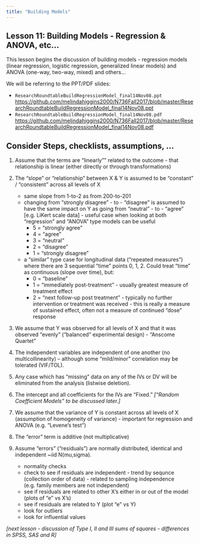 ```yaml
---
title: "Building Models"
---
```


## Lesson 11: Building Models - Regression & ANOVA, etc...

This lesson begins the discussion of building models - regression models (linear regression, logistic regression, generalized linear models) and ANOVA (one-way, two-way, mixed) and others...

We will be referring to the PPT/PDF slides:

* `ResearchRoundtableBuildRegressionModel_final14Nov08.ppt` [https://github.com/melindahiggins2000/N736Fall2017/blob/master/ResearchRoundtableBuildRegressionModel_final14Nov08.ppt](https://github.com/melindahiggins2000/N736Fall2017/blob/master/ResearchRoundtableBuildRegressionModel_final14Nov08.ppt)
* `ResearchRoundtableBuildRegressionModel_final14Nov08.pdf` [https://github.com/melindahiggins2000/N736Fall2017/blob/master/ResearchRoundtableBuildRegressionModel_final14Nov08.pdf](https://github.com/melindahiggins2000/N736Fall2017/blob/master/ResearchRoundtableBuildRegressionModel_final14Nov08.pdf)

## Consider Steps, checklists, assumptions, ...

1. Assume that the terms are "linearly"" related to the outcome - that relationship is linear (either directly or through transformations)

2. The "slope" or "relationship" between X & Y is assumed to be "constant" / "consistent" across all levels of X
    - same slope from 1-to-2 as from 200-to-201
    - changing from "strongly disagree" - to - "disagree" is assumed to have the same impact on Y as going from "neutral" - to - "agree" [e.g. LiKert scale data] - useful case when looking at both "regression" and "ANOVA" type models can be useful
        - 5 = "strongly agree"
        - 4 = "agree"
        - 3 = "neutral"
        - 2 = "disagree"
        - 1 = "strongly disagree"
    - a "similar" type case for longitudinal data ("repeated measures") where there are 3 sequential "time" points 0, 1, 2. Could treat "time" as continuous (slope over time), but:
        - 0 = "baseline"
        - 1 = "immediately post-treatment" - usually greatest measure of treatment effect
        - 2 = "next follow-up post treatment" - typically no further intervention or treatment was received - this is really a measure of sustained effect, often not a measure of continued "dose" response
        
3. We assume that Y was observed for all levels of X and that it was observed "evenly" ("balanced" experimental design) - "Anscome Quartet"

4. The independent variables are independent of one another (no multicollinearity) – although some “mild/minor” correlation may be tolerated (VIF/TOL).

5. Any case which has “missing” data on any of the IVs or DV will be eliminated from the analysis (listwise deletion).

6. The intercept and all coefficients for the IVs are “Fixed.” _[“Random Coefficient Models” to be discussed later.]_

7. We assume that the variance of Y is constant across all levels of X (assumption of homogeneity of variance) - important for regression and ANOVA (e.g. "Levene's test")

8. The "error" term is additive (not multiplicative)

9. Assume "errors" ("residuals") are normally distributed, identical and independent ~iid N(mu,sigma).
    - normality checks
    - check to see if residuals are independent - trend by sequnce (collection order of data) - related to sampling independence (e.g. family members are not independent)
    - see if residuals are related to other X's either in or out of the model (plots of "e" vs X's)
    - see if residuals are related to Y (plot "e" vs Y)
    - look for outliers
    - look for influential values

_[next lesson - discussion of Type I, II and III sums of squares - differences in SPSS, SAS and R]_



